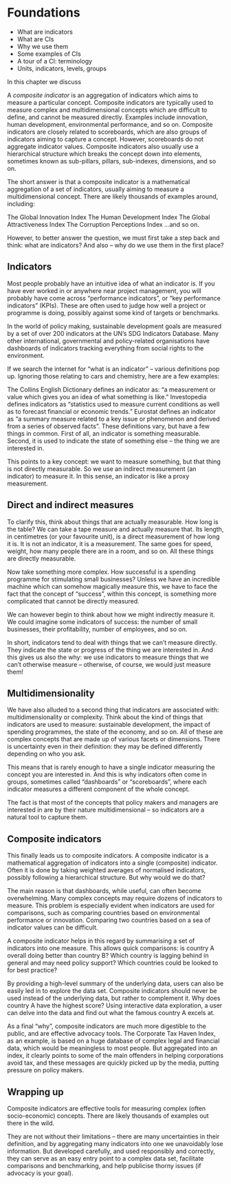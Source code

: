 # Foundations

-   What are indicators
-   What are CIs
-   Why we use them
-   Some examples of CIs
-   A tour of a CI: terminology
-   Units, indicators, levels, groups

In this chapter we discuss 

A *composite indicator* is an aggregation of indicators which aims to measure a particular concept. Composite indicators are typically used to measure complex and multidimensional concepts which are difficult to define, and cannot be measured directly. Examples include innovation, human development, environmental performance, and so on. Composite indicators are closely related to scoreboards, which are also groups of indicators aiming to capture a concept. However, scoreboards do not aggregate indicator values. Composite indicators also usually use a hierarchical structure which breaks the concept down into elements, sometimes known as sub-pillars, pillars, sub-indexes, dimensions, and so on.

The short answer is that a composite indicator is a mathematical aggregation of a set of indicators, usually aiming to measure a multidimensional concept. There are likely thousands of examples around, including:

The Global Innovation Index
The Human Development Index
The Global Attractiveness Index
The Corruption Perceptions Index
…and so on.

However, to better answer the question, we must first take a step back and think: what are indicators? And also – why do we use them in the first place?

## Indicators

Most people probably have an intuitive idea of what an indicator is. If you have ever worked in or anywhere near project management, you will probably have come across “performance indicators”, or “key performance indicators” (KPIs). These are often used to judge how well a project or programme is doing, possibly against some kind of targets or benchmarks.

In the world of policy making, sustainable development goals are measured by a set of over 200 indicators at the UN’s SDG Indicators Database. Many other international, governmental and policy-related organisations have dashboards of indicators tracking everything from social rights to the environment.

If we search the internet for “what is an indicator” – various definitions pop up. Ignoring those relating to cars and chemistry, here are a few examples:

The Collins English Dictionary defines an indicator as: “a measurement or value which gives you an idea of what something is like.”
Investopedia defines indicators as “statistics used to measure current conditions as well as to forecast financial or economic trends.”
Eurostat defines an indicator as “a summary measure related to a key issue or phenomenon and derived from a series of observed facts”.
These definitions vary, but have a few things in common. First of all, an indicator is something measurable. Second, it is used to indicate the state of something else – the thing we are interested in.

This points to a key concept: we want to measure something, but that thing is not directly measurable. So we use an indirect measurement (an indicator) to measure it. In this sense, an indicator is like a proxy measurement.

## Direct and indirect measures

To clarify this, think about things that are actually measurable. How long is the table? We can take a tape measure and actually measure that. Its length, in centimetres (or your favourite unit), is a direct measurement of how long it is. It is not an indicator, it is a measurement. The same goes for speed, weight, how many people there are in a room, and so on. All these things are directly measurable.

Now take something more complex. How successful is a spending programme for stimulating small businesses? Unless we have an incredible machine which can somehow magically measure this, we have to face the fact that the concept of “success”, within this concept, is something more complicated that cannot be directly measured.

We can however begin to think about how we might indirectly measure it. We could imagine some indicators of success: the number of small businesses, their profitability, number of employees, and so on.

In short, indicators tend to deal with things that we can’t measure directly. They indicate the state or progress of the thing we are interested in. And this gives us also the why: we use indicators to measure things that we can’t otherwise measure – otherwise, of course, we would just measure them!

## Multidimensionality

We have also alluded to a second thing that indicators are associated with: multidimensionality or complexity. Think about the kind of things that indicators are used to measure: sustainable development, the impact of spending programmes, the state of the economy, and so on. All of these are complex concepts that are made up of various facets or dimensions. There is uncertainty even in their definition: they may be defined differently depending on who you ask.

This means that is rarely enough to have a single indicator measuring the concept you are interested in. And this is why indicators often come in groups, sometimes called “dashboards” or “scoreboards”, where each indicator measures a different component of the whole concept.

The fact is that most of the concepts that policy makers and managers are interested in are by their nature multidimensional – so indicators are a natural tool to capture them.

## Composite indicators

This finally leads us to composite indicators. A composite indicator is a mathematical aggregation of indicators into a single (composite) indicator. Often it is done by taking weighted averages of normalised indicators, possibly following a hierarchical structure. But why would we do that?

The main reason is that dashboards, while useful, can often become overwhelming. Many complex concepts may require dozens of indicators to measure. This problem is especially evident when indicators are used for comparisons, such as comparing countries based on environmental performance or innovation. Comparing two countries based on a sea of indicator values can be difficult.

A composite indicator helps in this regard by summarising a set of indicators into one measure. This allows quick comparisons: is country A overall doing better than country B? Which country is lagging behind in general and may need policy support? Which countries could be looked to for best practice?

By providing a high-level summary of the underlying data, users can also be easily led in to explore the data set. Composite indicators should never be used instead of the underlying data, but rather to complement it. Why does country A have the highest score? Using interactive data exploration, a user can delve into the data and find out what the famous country A excels at.

As a final “why”, composite indicators are much more digestible to the public, and are effective advocacy tools. The Corporate Tax Haven Index, as an example, is based on a huge database of complex legal and financial data, which would be meaningless to most people. But aggregated into an index, it clearly points to some of the main offenders in helping corporations avoid tax, and these messages are quickly picked up by the media, putting pressure on policy makers.

## Wrapping up

Composite indicators are effective tools for measuring complex (often socio-economic) concepts. There are likely thousands of examples out there in the wild.

They are not without their limitations – there are many uncertainties in their definition, and by aggregating many indicators into one we unavoidably lose information. But developed carefully, and used responsibly and correctly, they can serve as an easy entry point to a complex data set, facilitate comparisons and benchmarking, and help publicise thorny issues (if advocacy is your goal).
